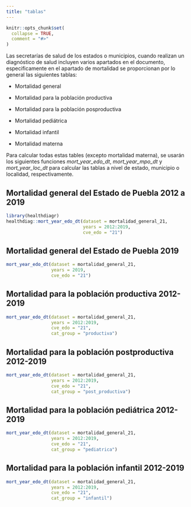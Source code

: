 ```yaml
---
title: "tablas"
---
```


```r
knitr::opts_chunk$set(
  collapse = TRUE,
  comment = "#>"
)
```


Las secretarías de salud de los estados o municipios, cuando realizan un diagnóstico de salud incluyen varios apartados en el documento, especificamente en el apartado de mortalidad se proporcionan por lo general las siguientes tablas:

  - Mortalidad general
 
  - Mortalidad para la población productiva
 
  - Mortalidad para la población posproductiva
  
  - Mortalidad pediátrica
  
  - Mortalidad infantil
  
  - Mortalidad materna


Para calcular todas estas tables (excepto mortalidad materna), se usarán los siguientes funciones *mort_year_edo_dt*, *mort_year_mpo_dt* y *mort_year_loc_dt* para calcular las tablas a nivel de estado, municipio o localidad, respectivamente.



## Mortalidad general del Estado de Puebla 2012 a 2019
```r
library(healthdiagr)
healthdiag::mort_year_edo_dt(dataset = mortalidad_general_21,
                             years = 2012:2019, 
                             cve_edo = "21")
```


## Mortalidad general del Estado de Puebla 2019

```r
mort_year_edo_dt(dataset = mortalidad_general_21,
                 years = 2019, 
                 cve_edo = "21")
```


## Mortalidad para la población productiva 2012-2019

```r
mort_year_edo_dt(dataset = mortalidad_general_21,
                 years = 2012:2019, 
                 cve_edo = "21", 
                 cat_group = "productiva")
```


## Mortalidad para la población postproductiva 2012-2019

```r
mort_year_edo_dt(dataset = mortalidad_general_21,
                 years = 2012:2019, 
                 cve_edo = "21", 
                 cat_group = "post_productiva")
```



## Mortalidad para la población pediátrica 2012-2019

```r
mort_year_edo_dt(dataset = mortalidad_general_21,
                 years = 2012:2019, 
                 cve_edo = "21", 
                 cat_group = "pediatrica")
```


## Mortalidad para la población infantil 2012-2019

```r
mort_year_edo_dt(dataset = mortalidad_general_21,
                 years = 2012:2019, 
                 cve_edo = "21", 
                 cat_group = "infantil")
```

